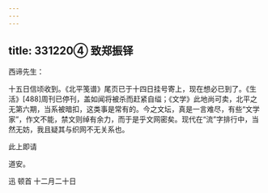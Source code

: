 ```yaml
---
---
---
```

title: 331220④ 致郑振铎
---




西谛先生：

十五日信顷收到。《北平笺谱》尾页已于十四日挂号寄上，现在想必已到了。《生活》[488]周刊已停刊，盖如闻将被杀而赶紧自缢；《文学》此地尚可卖，北平之无第六期，当系被暗扣，这类事是常有的。今之文坛，真是一言难尽，有些“文学家”，作文不能，禁文则绰有余力，而于是乎文网密矣。现代在“流”字排行中，当然无妨，我且疑其与织网不无关系也。

此上即请

道安。

迅 顿首 十二月二十日